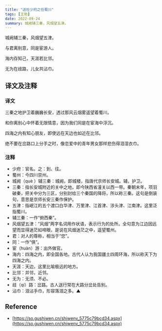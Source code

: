 ```yaml
---
title: "送杜少府之任蜀川"
tags: [王勃]
date: 2022-09-24
summary: 城阙辅三秦，风烟望五津。
---
```


城阙辅三秦，风烟望五津。

与君离别意，同是宦游人。

海内存知己，天涯若比邻。

无为在歧路，儿女共沾巾。

## 译文及注释

### 译文

三秦之地护卫着巍巍长安，透过那风云烟雾遥望着蜀川。

和你离别心中怀着无限情意，因为我们同是在宦海中浮沉。

四海之内有知心朋友，即使远在天边也如近在比邻。

绝不要在岔路口上分手之时，像恋爱中的青年男女那样悲伤得泪湿衣巾。

### 注释

- 少府：官名。之：到、往。
- 蜀州：今四川崇州。
- 城阙（què ）辅三秦：城阙，即城楼，指唐代京师长安城。辅，护卫。
- 三秦：指长安城附近的关中之地，即今陕西省潼关以西一带。秦朝末年，项羽破秦，把关中分为三区，分别封给三个秦国的降将，所以称三秦。这句是倒装句，意思是京师长安三秦作保护。
- 五津：指岷江的五个渡口白华津、万里津、江首津、涉头津、江南津。这里泛指蜀川。
- 辅三秦：一作“俯西秦”。
- 风烟望五津：“风烟”两字名词用作状语，表示行为的处所。全句意为江边因远望而显得迷茫如啼眼，是说在风烟迷茫之中，遥望蜀州。
- 君：对人的尊称，相当于“您”。
- 同：一作“俱”。
- 宦（huàn）游：出外做官。
- 海内：四海之内，即全国各地。古代人认为我国疆土四周环海，所以称天下为四海之内。
- 天涯：天边，这里比喻极远的地方。
- 比邻：并邻，近邻。
- 无为：无须、不必。
- 歧（qí）路：岔路。古人送行常在大路分岔处告别。
- 沾巾：泪沾手巾，形容落泪之多。▲

## Reference

- [https://so.gushiwen.cn/shiwenv_5775c79bcd34.aspx](https://so.gushiwen.cn/shiwenv_5775c79bcd34.aspx)